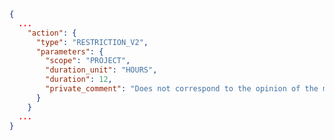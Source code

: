 ```json
{
  ...
    "action": {
      "type": "RESTRICTION_V2",
      "parameters": {
        "scope": "PROJECT",
        "duration_unit": "HOURS",
        "duration": 12,
        "private_comment": "Does not correspond to the opinion of the majority"
      }
    }
  ...
}
```